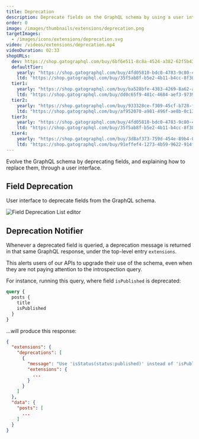 ```yaml
---
title: Deprecation
description: Deprecate fields on the GraphQL schema by using a user interface, without the need to deploy any code.
order: 0
image: /images/thumbnails/extensions/deprecation.png
targetImages:
  - /images/icons/extensions/deprecation.svg
video: /videos/extensions/deprecation.mp4
videoDuration: 02:33
shopURLs:
  dev: https://shop.gatographql.com/buy/6bf6e511-8c8a-4524-a382-62f5b43463b4
  defaultTier:
    yearly: "https://shop.gatographql.com/buy/4fd05810-bdc0-4783-9c80-4adfcb85d910"
    ltd: "https://shop.gatographql.com/buy/35f5ab8f-b5e2-4b11-b4cc-8f30a795ca54"
  tier1:
    yearly: "https://shop.gatographql.com/buy/ba528bfe-4383-4269-8a62-a7be7c1d239a"
    ltd: "https://shop.gatographql.com/buy/dd0c65f9-481c-4684-aef3-9739f4a15bc4"
  tier2:
    yearly: "https://shop.gatographql.com/buy/933328ce-f309-45cf-b728-fe627efa4d60"
    ltd: "https://shop.gatographql.com/buy/af952070-a981-496f-ae8b-0c133510d313"
  tier3:
    yearly: "https://shop.gatographql.com/buy/4fd05810-bdc0-4783-9c80-4adfcb85d910"
    ltd: "https://shop.gatographql.com/buy/35f5ab8f-b5e2-4b11-b4cc-8f30a795ca54"
  tier4:
    yearly: "https://shop.gatographql.com/buy/3d8af373-759d-454e-89b4-015a68bb54b6"
    ltd: "https://shop.gatographql.com/buy/91effef4-1273-4b59-9622-914fdeefa966"
---
```


Evolve the GraphQL schema by deprecating fields, and explaining how to replace them, through a user interface.

## Field Deprecation

User interface to deprecate fields from the GraphQL schema.

![Field Deprecation List editor](/assets/extensions/upstream-pro/field-deprecation-list.png "Field Deprecation List editor")

## Deprecation Notifier

Whenever a deprecated field is queried, a deprecation message is returned in that same GraphQL response, under the top-level entry `extensions`.

This alerts users of our APIs to upgrade their use of the schema, even when they are not paying attention to the introspection query.

For instance, running this query, where field `isPublished` is deprecated:

```graphql
query {
  posts {
    title
    isPublished
  }
}
```

...will produce this response:

```json
{
  "extensions": {
    "deprecations": [
      {
        "message": "Use 'isStatus(status:published)' instead of 'isPublished'",
        "extensions": {
          ...
        }
      }
    ]
  },
  "data": {
    "posts": [
      ...
    ]
  }
}
```

